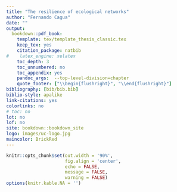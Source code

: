 ```yaml
--- 
title: "The resilience of ecological networks"
author: "Fernando Cagua"
date: ""
output:
  bookdown::pdf_book:
    template: tex/template_thesis_classic.tex
    keep_tex: yes
    citation_package: natbib
#    latex_engine: xelatex
    toc_depth: 3
    toc_unnumbered: no
    toc_appendix: yes
    pandoc_args:  --top-level-division=chapter
    quote_footer: ["\\begin{flushright}", "\\end{flushright}"]
bibliography: [bib/bib.bib]
biblio-style: apalike
link-citations: yes
colorlinks: no  
# toc: no
lot: no
lof: no
site: bookdown::bookdown_site
logo: images/uc-logo.jpg
maincolor: BrickRed
---
```


```r
knitr::opts_chunk$set(out.width = '90%', 
                      fig.align = 'center',
                      echo = FALSE, 
                      message = FALSE, 
                      warning = FALSE)
options(knitr.kable.NA = '')
```

